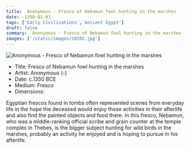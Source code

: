 ```yaml
---
title:  Anonymous - Fresco of Nebamun fowl hunting in the marshes
date: -1350-01-01
tags: ['Early Civilizations','Ancient Egypt']
draft: false
summary:  Anonymous - Fresco of Nebamun fowl hunting in the marshes
images: ['/static/images/10202.jpg']
---
```


![ Anonymous - Fresco of Nebamun fowl hunting in the marshes](/static/images/10202.jpg)

* Title: Fresco of Nebamun fowl hunting in the marshes
* Artist:  Anonymous (-)
* Date: c.1350 BCE
* Medium: Fresco
* Dimensions: 

Egyptian frescos found in tombs often represented scenes from everyday life in the hope the deceased would enjoy those activities in their afterlife and also find the painted objects and food there. In this fresco, Nebamun, who was a middle-ranking official scribe and grain counter at the temple complex in Thebes, is the bigger subject hunting for wild birds in the marshes, probably an activity he enjoyed and is hoping to pursue in his afterlife.
